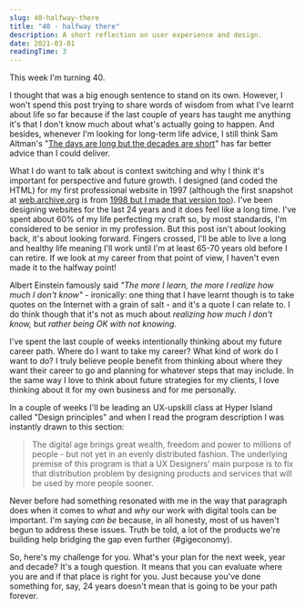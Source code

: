 ```yaml
---
slug: 40-halfway-there
title: "40 - halfway there"
description: A short reflection on user experience and design.
date: 2021-03-01
readingTime: 3
---
```


This week I'm turning 40.

I thought that was a big enough sentence to stand on its own. However, I won't spend this post trying to share words of wisdom from what I've learnt about life so far because if the last couple of years has taught me anything it's that I don't know much about what's actually going to happen. And besides, whenever I'm looking for long-term life advice, I still think Sam Altman's "<a href="https://blog.samaltman.com/the-days-are-long-but-the-decades-are-short">The days are long but the decades are short</a>" has far better advice than I could deliver.

What I do want to talk about is context switching and why I think it's important for perspective and future growth. I designed (and coded the HTML) for my first professional website in 1997 (although the first snapshot at <a href="http://web.archive.org">web.archive.org</a> is from <a href="https://web.archive.org/web/19980613231219/http://www.vsoy.fi/se/index.html">1998 but I made that version too</a>). I've been designing websites for the last 24 years and it does feel like a long time. I've spent about 60% of my life perfecting my craft so, by most standards, I'm considered to be senior in my profession. But this post isn't about looking back, it's about looking forward. Fingers crossed, I'll be able to live a long and healthy life meaning I'll work until I'm at least 65-70 years old before I can retire. If we look at my career from that point of view, I haven't even made it to the halfway point!

Albert Einstein famously said *"The more I learn, the more I realize how much I don't know"* - ironically: one thing that I have learnt though is to take quotes on the Internet with a grain of salt - and it's a quote I can relate to. I do think though that it's not as much about *realizing how much I don't know,* but *rather being OK with not knowing.*

I've spent the last couple of weeks intentionally thinking about my future career path. Where do I want to take my career? What kind of work do I want to do? I truly believe people benefit from thinking about where they want their career to go and planning for whatever steps that may include. In the same way I love to think about future strategies for my clients, I love thinking about it for my own business and for me personally.

In a couple of weeks I'll be leading an UX-upskill class at Hyper Island called "Design principles" and when I read the program description I was instantly drawn to this section:

>The digital age brings great wealth, freedom and power to millions of people - but not yet in an evenly distributed fashion.
The underlying premise of this program is that a UX Designers' main purpose is to fix that distribution problem by designing products and services that will be used by more people sooner.

Never before had something resonated with me in the way that paragraph does when it comes to *what* and *why* our work with digital tools can be important. I'm saying *can be* because, in all honesty, most of us haven't begun to address these issues. Truth be told, a lot of the products we're building help bridging the gap even further (#gigeconomy).

So, here's my challenge for you. What's your plan for the next week, year and decade? It's a tough question. It means that you can evaluate where you are and if that place is right for you. Just because you've done something for, say, 24 years doesn't mean that is going to be your path forever.